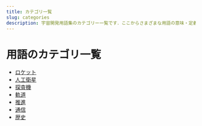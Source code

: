 ```yaml
---
title: カテゴリ一覧
slug: categories
description: 宇宙開発用語集のカテゴリー一覧です．ここからさまざまな用語の意味・定義・概要・解説を見ることができます．
---
```



<Head>
  <script type="application/ld+json">
    {`{
      "@context": "https://schema.org",
      "@type": "DefinedTerm",
      "name": "カテゴリー一覧",
      "inDefinedTermSet": "https://www.space-portal.org",
      "termCode": "categories",
      "description": "宇宙開発用語集のカテゴリー一覧です．ここからさまざまな用語の意味・定義・概要・解説を見ることができます．",
      "url": "https://www.space-portal.org/docs/categories"
    }`}
  </script>
</Head>

# 用語のカテゴリ一覧

- [ロケット](/docs/category/rocket/)
- [人工衛星](/docs/category/satellite/)
- [探査機](/docs/category/explorer/)
- [軌道](/docs/category/orbit/)
- [推進](/docs/category/propulsion/)
- [通信](/docs/category/communication/)
- [歴史](/docs/category/history/)
